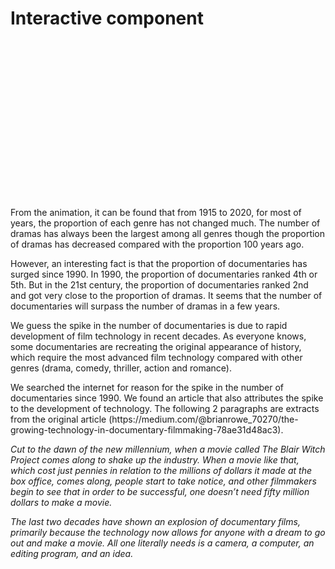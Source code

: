 # Interactive component


<script src="https://d3js.org/d3.v6.js"></script>



<div id="plot"></div>
<svg id="thesvg" width="600" height="300">
    <text id="svgtypo" x="220" y="285" fill="red" font-weight="bold" font-size="15px">Click to play again!</text>
</svg>

<script src="scripts/interactive.js">
</script>
<p>
    From the animation, it can be found that from 1915 to 2020, for most of years, the proportion of each genre has not changed much. The number of dramas has always been the largest among all genres though the proportion of dramas has decreased compared with the proportion 100 years ago. 
    
    However, an interesting fact is that the proportion of documentaries has surged since 1990. In 1990, the proportion of documentaries ranked 4th or 5th. But in the 21st century, the proportion of documentaries ranked 2nd and got very close to the proportion of dramas. It seems that the number of documentaries will surpass the number of dramas in a few years.
    
    We guess the spike in the number of documentaries is due to rapid development of film technology in recent decades. As everyone knows, some documentaries are recreating the original appearance of history, which require the most advanced film technology compared with other genres (drama, comedy, thriller, action and romance).  
    
    We searched the internet for reason for the spike in the number of documentaries since 1990. We found an article that also attributes the spike to the development of technology. The following 2 paragraphs are extracts from the original article (https://medium.com/@brianrowe_70270/the-growing-technology-in-documentary-filmmaking-78ae31d48ac3). 
    
    *Cut to the dawn of the new millennium, when a movie called The Blair Witch Project comes along to shake up the industry. When a movie like that, which cost just pennies in relation to the millions of dollars it made at the box office, comes along, people start to take notice, and other filmmakers begin to see that in order to be successful, one doesn’t need fifty million dollars to make a movie.*
    
    *The last two decades have shown an explosion of documentary films, primarily because the technology now allows for anyone with a dream to go out and make a movie. All one literally needs is a camera, a computer, an editing program, and an idea.*
    
</p>

<script>d3.select("#svgtypo")
    .on("click", animate2);
</script>



















